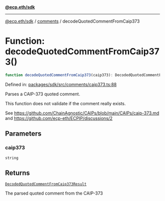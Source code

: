 [**@ecp.eth/sdk**](../../index.mdx)

***

[@ecp.eth/sdk](/sdk-reference/index.mdx) / [comments](/sdk-reference/comments/index.mdx) / decodeQuotedCommentFromCaip373

# Function: decodeQuotedCommentFromCaip373()

```ts
function decodeQuotedCommentFromCaip373(caip373): DecodedQuotedCommentFromCaip373Result;
```

Defined in: [packages/sdk/src/comments/caip373.ts:88](https://github.com/ecp-eth/comments-monorepo/blob/main/packages/sdk/src/comments/caip373.ts#L88)

Parses a CAIP-373 quoted comment.

This function does not validate if the comment really exists.

See https://github.com/ChainAgnostic/CAIPs/blob/main/CAIPs/caip-373.md
and https://github.com/ecp-eth/ECPIP/discussions/2

## Parameters

### caip373

`string`

## Returns

[`DecodedQuotedCommentFromCaip373Result`](/sdk-reference/comments/type-aliases/DecodedQuotedCommentFromCaip373Result.mdx)

The parsed quoted comment from the CAIP-373
